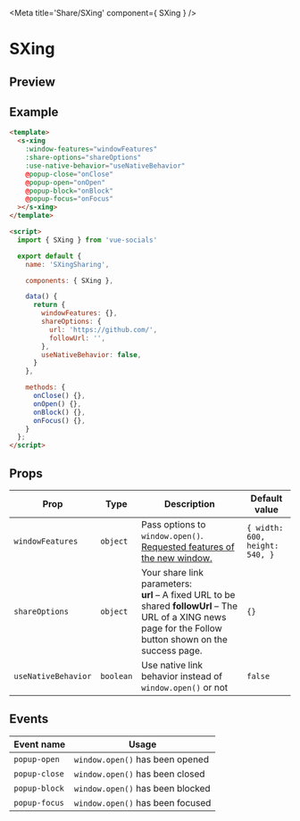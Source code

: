 
<Meta title='Share/SXing' component={ SXing } />

<style>{`
  .custom-preview .base-canvas {
    height: auto;
  }
`}</style>

# SXing

## Preview

<Preview className="custom-preview">
  <Story id='share-sxing--default' />
</Preview>

## Example

```html
<template>
  <s-xing
    :window-features="windowFeatures"
    :share-options="shareOptions"
    :use-native-behavior="useNativeBehavior"
    @popup-close="onClose"
    @popup-open="onOpen"
    @popup-block="onBlock"
    @popup-focus="onFocus"
  ></s-xing>
</template>

<script>
  import { SXing } from 'vue-socials'

  export default {
    name: 'SXingSharing',

    components: { SXing },

    data() {
      return {
        windowFeatures: {},
        shareOptions: {
          url: 'https://github.com/',
          followUrl: '',
        },
        useNativeBehavior: false,
      }
    },

    methods: {
      onClose() {},
      onOpen() {},
      onBlock() {},
      onFocus() {},
    }
  };
</script>
```

## Props

| Prop | Type | Description | Default value |
| ------ | ------ | ------ | ------ |
`windowFeatures` | `object` | Pass options to `window.open()`. [Requested features of the new window.](https://developer.mozilla.org/en-US/docs/Web/API/Window/open#window_features) | `{ width: 600, height: 540, }`
`shareOptions` | `object` | Your share link parameters: <br /> **url** – A fixed URL to be shared **followUrl** – The URL of a XING news page for the Follow button shown on the success page. | `{}`
`useNativeBehavior` | `boolean` | Use native link behavior instead of `window.open()` or not | `false`

## Events

| Event name | Usage |
| ------ | ------ |
`popup-open` | `window.open()` has been opened |
`popup-close` | `window.open()` has been closed |
`popup-block` | `window.open()` has been blocked |
`popup-focus` | `window.open()` has been focused |

